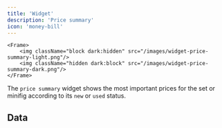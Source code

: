 ```yaml
---
title: 'Widget'
description: 'Price summary'
icon: 'money-bill'
---
```


    <Frame>
        <img className="block dark:hidden" src="/images/widget-price-summary-light.png"/>
        <img className="hidden dark:block" src="/images/widget-price-summary-dark.png"/>
    </Frame>

The `price summary` widget shows the most important prices for the set or minifig according to its `new` or `used` status. 

## Data

<AccordionGroup>
<MarketPrice />
<PurchasePrice />
<SellingPrice />
<Profit />
</AccordionGroup>